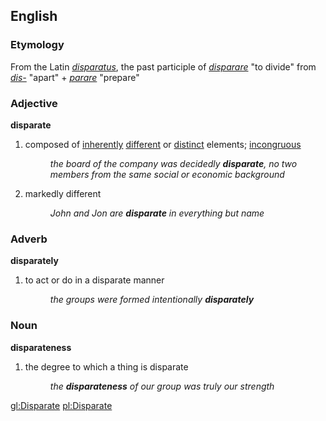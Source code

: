 ==English==
=== Etymology ===
From the Latin ''[[disparatus]]'', the past participle of ''[[disparare]]'' "to divide" from ''[[dis-]]'' "apart" + ''[[parare]]'' "prepare"

=== Adjective ===
'''disparate'''
# composed of [[inherent]]ly [[different]] or [[distinct]] elements; [[incongruous]]
#: ''the board of the company was decidedly '''disparate''', no two members from the same social or economic background''
# markedly different
#: ''John and Jon are '''disparate''' in everything but name''

=== Adverb ===
'''disparately'''
# to act or do in a disparate manner
#: ''the groups were formed intentionally '''disparately'''''

=== Noun ===
'''disparateness'''
# the degree to which a thing is disparate
#: ''the '''disparateness''' of our group was truly our strength''

[[gl:Disparate]]
[[pl:Disparate]]